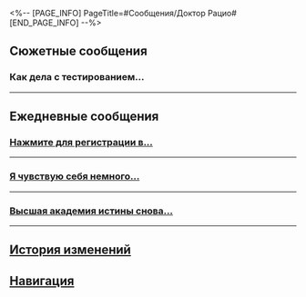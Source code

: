 <%-- [PAGE_INFO]
PageTitle=#Сообщения/Доктор Рацио#
[END_PAGE_INFO] --%>
{{Сообщение Инфобокс
|id          = 1305
|Изображение = Персонаж Доктор Рацио Иконка.png
|Тип         = Персонаж
|Отправитель = Доктор Рацио
|Описание    = «Не срочно».
|Фракция     = Гильдия эрудитов
}}

==Сюжетные сообщения==
===Как дела с тестированием...===
{{Сообщения
|условие_получения = 
|текст =
:'''Доктор Рацио:''' Как дела с тестированием Расходящейся вселенной? Комедия жизни... удивительна. Скрюллум отличается от остальных гениев, его властный характер помогает ему принимать советы других людей.
:'''Доктор Рацио:''' У меня была свободная минутка, и я собрал новые данные, которые станут итеративным образцом для Расходящейся вселенной.
:'''Доктор Рацио:''' Копию отправляю вам, будет материалом для изучения перед тестированием.
:{{Диалог|Предупреждение}} Файл «Исследование хода жизни разумных существ космоса. 2157 я. э.» отправлен
:{Выбор} Я только тестирую.
::'''(Первопроходец):''' В мои задачи входит только тестирование, а не умственный труд.
:{Выбор} Изучаю.
::'''(Первопроходец):''' Обожаю учиться, уже читаю.
::'''(Первопроходец):''' Кстати, а сколько времени понадобится на изучение этих материалов?
::'''Доктор Рацио:''' Минимум одной янтарной эры должно хватить.
:{Выбор} А мы знакомы?
::'''(Первопроходец):''' Эм, а мы знакомы?
::'''Доктор Рацио:''' Неважно, знакомы мы или нет. Имеет значение лишь то, что вы познаёте {{MC|ж=саму|м=самого}} себя и материалы, которые я отправил.
:'''Доктор Рацио:''' Уравнения дают возможность познать другую жизнь, но не для того, чтобы стать кем-то другим, а для того, чтобы понять по какому пути ступить именно вам.
:'''Доктор Рацио:''' Даже если исследования гениев не имеют к вам прямого отношения, всё же не следует прекращать размышления на тему жизни.
:'''Доктор Рацио:''' Не нужно беспокоиться, такой публике, как вы, достаточно прочесть литературный обзор и раздел с выводами.
:'''Доктор Рацио:''' Даже Скрюллум не станет читать каждое слово в таком нудном исследовании.
:{Выбор} Вы сейчас работаете вместе?
:'''(Первопроходец):''' Так это о вас говорил Скрюллум?
:'''Доктор Рацио:''' Скрюллум пытается понять различия и конфликты разумных существ, и преодолеть эти различия. Я лишь передал ему некоторые материалы и соображения в рамках академического обмена.
:'''Доктор Рацио:''' Что до «работать вместе»... Он переоценивает мой вклад, не более.
:{Выбор} Вы как всегда.
::'''(Первопроходец):''' Я уже столько людей {{MC|ж=повстречала|м=повстречал}}... Если Скрюллум вдруг скажет, что с кем-то из них работает вместе...
::'''(Первопроходец):''' Они сразу проснутся от смеха.
:{Выбор} Он высоко вас ценит.
::'''(Первопроходец):''' Он высоко вас ценит.
::'''(Первопроходец):''' Почему вы отклонили его приглашение?
:'''Доктор Рацио:''' Гении словно звёзды: создаваемая ими ценность способна осветить целую звёздную систему.
:'''Доктор Рацио:''' Заурядности пытаются им во всём подражать, но в процессе лишь слепнут и теряют путь.
:'''Доктор Рацио:''' У него свои задачи, у меня свои.
:'''Доктор Рацио:''' Нужно следовать по своему пути. Это и ко мне относится, и к вам.
}}
----

==Ежедневные сообщения==
===<u>Нажмите для регистрации в...===
{{Сообщения
|условие_получения = 
|текст=
:'''Доктор Рацио:''' <u>Нажмите для регистрации в [Кубке Розетта-Розенталь]. Ждём встречи с вами.</u>
:{{Диалог|Предупреждение}} Файл «Тема первого раунда дебатов» отправлен.
:'''Доктор Рацио:''' (Первопроходец), я прислал вам информацию о недавних дебатах, которые прошли в гильдии. Тема дебатов: «Беспристрастны ли наука и технологии?»
:'''Доктор Рацио:''' Не поймите меня неправильно. Я просто пересылаю чужой пост.
:'''Доктор Рацио:''' Тема подходит для новичков.
:{Выбор} Это легкотня.
::'''(Первопроходец):''' Да я и без того {{MC|ж=красноречива|м=красноречив}}.
::'''Доктор Рацио:''' Мне так не кажется.
::'''Доктор Рацио:''' Нет предела совершенству в ораторском искусстве.
:{Выбор} Я не разбираюсь в дебатах.
::'''(Первопроходец):''' Но я совсем ничего не понимаю в дебатах...
::'''Доктор Рацио:''' Тем больше причин научиться.
:{Выбор} Я интроверт.
::'''(Первопроходец):''' Простите, я интроверт.
::'''Доктор Рацио:''' Вы себя плохо знаете.
:'''Доктор Рацио:''' Неважно, присоединитесь ли вы к дебатам или нет.
:'''Доктор Рацио:''' Но мне интересно, как вы воспринимаете дебаты.
:{Выбор} Это спор с оппонентами.
::'''(Первопроходец):''' Дебаты - это спор с оппонентами.
:{Выбор} Способ разозлить оппонента.
::'''(Первопроходец):''' Дебаты - это способ разозлить оппонента.
:{Выбор} Обмен колкостями.
::'''(Первопроходец):''' Дебаты - это обмен колкостями.
:'''Доктор Рацио:''' Тогда объясню вам на примере темы дебатов.
:'''Доктор Рацио:''' Какую сторону вы выберете?
:{Выбор} Технологии беспристрастны.
::'''(Первопроходец):''' Технологии беспристрастны.
::'''Доктор Рацио:''' Тогда я буду вашим оппонентом. Можете высказаться.
::{Выбор} Людям решать, зло это или благо.
::'''(Первопроходец):''' Технологии - обоюдоострый меч, их можно использовать как во благо, так и на зло.
::'''Доктор Рацио:''' Доводилось ли вам слышать об атавистическом эксперименте доктора Примитива?
::'''Доктор Рацио:''' Для вызова стрессовых реакций у испытуемых он разработал несколько технологий для пыток и причинения боли.
::'''Доктор Рацио:''' Подобные технологии омерзительны.
:{Выбор} Технологии не беспристрастны.
::'''(Первопроходец):''' Технологии не беспристрастны.
::'''Доктор Рацио:''' Тогда я буду вашим пропонентом. Можете высказаться.
::{Выбор} Есть хорошие, а есть плохие технологии.
::'''(Первопроходец):''' Некоторые технологии сами по себе несут добро, как те, что продлевают жизнь.
::'''Доктор Рацио:''' Продвинутые медицинские технологии в самом деле спасли множество жизней, но лечение не всегда продлевает чью-то жизнь.
::'''Доктор Рацио:''' Не доводилось раньше посещать Альянс Сяньчжоу? Вряд ли мне следует рассказывать о цене за бессмертие.
:'''Доктор Рацио:''' Я закончил.
:'''Доктор Рацио:''' Видите, это подтверждает мою точку зрения.
:{Выбор} Я не {{MC|ж=договорила|м=договорил}}.
::'''(Первопроходец):''' Но мне ещё есть что сказать!
::'''Доктор Рацио:''' Довольно часто способность быстро отвечать показывает, что человек быстро мыслит.
::'''Доктор Рацио:''' Но также это может значить, что человек просто никогда не думает перед тем, как что-то сказать.
:{Выбор} Бред какой.
::'''(Первопроходец):''' Бред какой.
::'''Доктор Рацио:''' Вы проиграете, если будете так говорить.
::'''Доктор Рацио:''' Но вы правы.
:'''Доктор Рацио:''' Значит, очевидно, что ни один из нас не сможет убедить другого.
:'''Доктор Рацио:''' Понимаете теперь? Иногда в споре рождается истина, но иногда нет.
:'''Доктор Рацио:''' Большинство дебатов - всего лишь словесные поединки.
:'''Доктор Рацио:''' Но есть такие... Хоть я на них не подписываюсь, но меня приглашают на дебаты, которые уходят далеко за пределы ораторства.
:{Выбор} Далеко за пределы ораторства?
:'''(Первопроходец):''' Далеко за пределы ораторства?
:'''Доктор Рацио:''' Всегда важно иметь крепкое, здоровое тело. Не забывайте об этом, (Первопроходец).
}}
----

===Я чувствую себя немного...===
{{Сообщения
|условие_получения = 
|текст=
:'''Доктор Рацио:''' Я чувствую себя немного измотанным после разработки инженерных проектов в течение трёх месяцев.
:'''Доктор Рацио:''' (Первопроходец), не хотите ли зайти и позадавать мне вопросы, которые заставят мой мозг работать?
:{Выбор} Какая странная просьба.
:'''(Первопроходец):''' Я впервые получаю подобную просьбу.
:'''Доктор Рацио:''' Неужели настолько странная?
:'''Доктор Рацио:''' А вы разве не так отдыхаете?
:{Выбор} Разработайте новое оружие для экспресса.
::'''(Первопроходец):''' Разработайте новое оружие для экспресса.
::{{Диалог|Предупреждение}} Файл «[04-59] Проект Созерцатель» отправлен.
::'''Доктор Рацио:''' Вот. Это антизвёздное оружие, которое я создал раньше, оно прекрасно подходит для экспресса.
::'''Доктор Рацио:''' Раз вы часто бороздите космические просторы, такое мощное оружие вам необходимо.
::{Выбор} И где оружие?
::'''(Первопроходец):''' И где оружие?
::'''Доктор Рацио:''' Экспресс сам по себе оружие.
::'''Доктор Рацио:''' Экспресс можно считать системой из нескольких вагонов. Если заменить некоторые части лёгкими и гибкими материалами, то экспресс можно трансформировать в крупнокалиберное оружие, не нарушая его внутренней структуры.
::'''Доктор Рацио:''' Чертежи показывают, как его можно преобразовать в человекоподобное оружие. Вы сможете контролировать его в бою, не покидая своего места.
::{Выбор} А материалы где взять?
::'''(Первопроходец):''' Где взять материалы, о которых вы говорите?
::'''Доктор Рацио:''' Некоторые в Гильдии далеко продвинулись в разработке материалов. Результаты можно ожидать через пять янтарных эр.
::'''Доктор Рацио:''' Ну что, будем работать вместе?
:{Выбор} Поставьте вечный двигатель на экспресс.
::'''(Первопроходец):''' Как превратить экспресс в машину с вечным двигателем, которая не будет нуждаться во внешних источниках энергии?
::'''Доктор Рацио:''' Отличный вопрос! Подождите секунду, я подумаю...
::{Выбор} Да я от балды {{MC|ж=спросила|м=спросил}}.
::'''(Первопроходец):''' Да я от балды {{MC|ж=спросила|м=спросил}}...
::'''Доктор Рацио:''' Вопросы энергии как раз мне очень хорошо знакомы.
::'''Доктор Рацио:''' Думаю, я смогу приблизить экспресс к состоянию машины с вечным двигателем.
::{{Диалог|Предупреждение}} Файл «[02-17] Проект Куплет» отправлен.
::'''Доктор Рацио:''' Минуточку...
::{Выбор} Что такое?
::'''(Первопроходец):''' Что такое?
::'''Доктор Рацио:''' Я просмотрел всю информацию, которая была у Гильдии об экспрессе, и заглянул в его структуру и энергопотребление.
::'''Доктор Рацио:''' Судя по записям, добавки топлива были очень нерегулярными с тех пор, как экспресс возобновил свой ход, однако он всё же смог осуществлять прыжки.
::'''Доктор Рацио:''' В каком-то смысле экспресс уже машина с вечным двигателем.
::'''Доктор Рацио:''' На какой энергии экспресс может так долго оставаться на ходу?
::'''Доктор Рацио:''' Однажды я разгадаю эту загадку.
::{Выбор} Не упоминайте это при проводнике.
::'''(Первопроходец):''' Не упоминайте это при проводнике. Она начнёт сердиться, и это страшно.
::'''Доктор Рацио:''' Возможно, проводник знает суть этой загадки.
::'''Доктор Рацио:''' Однажды я её разгадаю.
:{Выбор} Я передам ваши идеи.
:'''(Первопроходец):''' Я передам ваши идеи проводнику.
:'''Доктор Рацио:''' Буду ждать новостей.
}}
----

===Высшая академия истины снова...===
{{Сообщения
|условие_получения = 
|текст=
:'''Доктор Рацио:''' Высшая академия истины снова начала приём студентов. Не планируете углубить свои знания?
:{Выбор} А?
:'''(Первопроходец):''' А? Какой неожиданный вопрос.
:'''Доктор Рацио:''' Как {{MC|ж=межзвёздной|м=межзвёздному}} {{MC|ж=путешественнице|м=путешественнику}}, вам необходимы знания, которые помогут справляться с опасностями.
:'''Доктор Рацио:''' Какая область вам интересна? Математика, физика, философия?..
:{Выбор} Мне нравится математика.
::'''(Первопроходец):''' Мне нравится математика.
::'''Доктор Рацио:''' Мне вспомнилась одна история.
::'''Доктор Рацио:''' Однажды физик и инженер оказались посреди ущелья, когда путешествовали на воздушном шаре.
::'''Доктор Рацио:''' Они кричали изо всех сил: «Эй! Где мы?»
::'''Доктор Рацио:''' Спустя пятнадцать минут они услышали, как кто-то ответил: «Эй! Да вы же на воздушном шаре!»
::'''Доктор Рацио:''' Физик сказал, что ответивший человек наверняка математик.
::'''Доктор Рацио:''' «Всё потому, что ему потребовалось столько времени, чтобы дать правильный ответ, который совершенно бесполезен».
::'''Доктор Рацио:''' В самом деле, математика - сложная наука, и большая часть людей вряд ли сможет в ней разобраться.
::{Выбор} Какая несмешная история.
::'''(Первопроходец):''' Какая несмешная история.
:{Выбор} Мне нравится физика.
::'''(Первопроходец):''' Мне нравится физика.
::'''Доктор Рацио:''' В наши дни научные журналы о физике публикуются со скоростью света.
::'''Доктор Рацио:''' Они не противоречат закону относительности только потому, что в них нет никакой информации.
::'''Доктор Рацио:''' Если станете исследователем, то можете провести, как минимум, большую часть года, делая небольшие успехи в исследовании, а остальную часть абсолютно впустую.
::{Выбор} Звучит довольно жутко.
::'''(Первопроходец):''' Звучит довольно жутко.
:{Выбор} Мне нравится философия.
::'''(Первопроходец):''' Мне нравится философия.
::'''Доктор Рацио:''' Знаете, в чём разница между философией и наукой?
::'''Доктор Рацио:''' Чтобы решить научный вопрос, вам нужны листок бумаги, карандаш и ластик.
::'''Доктор Рацио:''' Чтобы решить философский вопрос, вам нужны только листок бумаги и карандаш.
::'''Доктор Рацио:''' В философии нет «правильного» и «неправильного».
::'''Доктор Рацио:''' Начинающим я бы не рекомендовал заниматься философией.
::{Выбор} Понятно.
::'''(Первопроходец):''' Понятно.
:'''Доктор Рацио:''' Кажется, вам нужно время, чтобы всё обдумать.
:'''Доктор Рацио:''' И стоит держаться подальше от тех, кто рассказывает вам о преимуществах, но умалчивает о недостатках.
:'''Доктор Рацио:''' Многие студенты начинают обучение с воодушевлением, но в конце остаются разочарованными и растерянными.
:'''Доктор Рацио:''' Поэтому решение об обучении стоит принимать крайне вдумчиво.
:'''Доктор Рацио:''' Это может прозвучать резко, но путь учёного - не для всех.
:{Выбор} Я серьёзно подумаю над этим.
::'''(Первопроходец):''' Я серьёзно подумаю над этим.
:{Выбор} Надо же, вы понимаете.
::'''(Первопроходец):''' Надо же, вы понимаете, что это прозвучит резко.
:'''Доктор Рацио:''' Конечно. Подумайте и возвращайтесь ко мне. Я могу написать вам рекомендательное письмо, если будет нужно.
}}
----

==История изменений==
{{История изменений|2.7}}

==Навигация==
{{Сообщения Навбокс}}